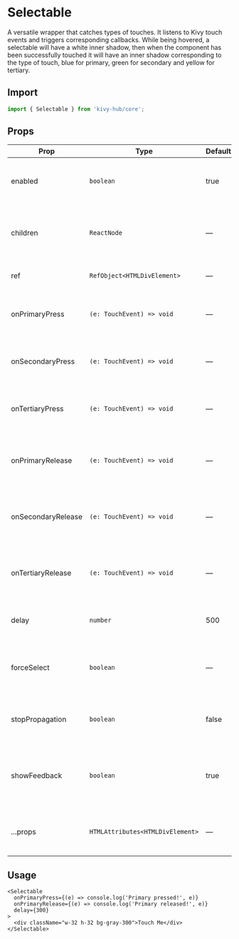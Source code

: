 # Selectable

A versatile wrapper that catches types of touches. It listens to Kivy touch events and triggers corresponding callbacks. While being hovered, a selectable will have a white inner shadow, then when the component has been successfully touched it will have an inner shadow corresponding to the type of touch, blue for primary, green for secondary and yellow for tertiary.

## Import

```ts
import { Selectable } from 'kivy-hub/core';
```

## Props

| Prop               | Type                           | Default | Description                                                        |
| ------------------ | ------------------------------ | ------- | ------------------------------------------------------------------ |
| enabled            | `boolean`                        | true    | Whether the component accepts interaction events.                  |
| children           | `ReactNode`                      | —       | The child components to render inside the selectable container.    |
| ref                | `RefObject<HTMLDivElement>`      | —       | Optional ref to the root div element.                              |
| onPrimaryPress     | `(e: TouchEvent) => void`        | —       | Callback for primary-touch-down after delay.                       |
| onSecondaryPress   | `(e: TouchEvent) => void`        | —       | Callback for secondary-touch-down after delay.                     |
| onTertiaryPress    | `(e: TouchEvent) => void`        | —       | Callback for tertiary-touch-down after delay.                      |
| onPrimaryRelease   | `(e: TouchEvent) => void`        | —       | Callback for primary-touch-up if it matched the previous press.    |
| onSecondaryRelease | `(e: TouchEvent) => void`        | —       | Callback for secondary-touch-up if it matched the previous press.  |
| onTertiaryRelease  | `(e: TouchEvent) => void`        | —       | Callback for tertiary-touch-up if it matched the previous press.   |
| delay              | `number`                         | 500     | Delay in ms before a press event triggers.                         |
| forceSelect        | `boolean`                        | —       | (Unused in current code, reserved for future extension.)           |
| stopPropagation    | `boolean`                        | false   | Whether to stop propagation of custom events.                      |
| showFeedback       | `boolean`                        | true    | Whether to show visual feedback (colored glow) during interaction. |
| ...props           | `HTMLAttributes<HTMLDivElement>` | —       | Any other valid div props (e.g., className, id, etc).              |

## Usage

```tsx
<Selectable
  onPrimaryPress={(e) => console.log('Primary pressed!', e)}
  onPrimaryRelease={(e) => console.log('Primary released!', e)}
  delay={300}
>
  <div className="w-32 h-32 bg-gray-300">Touch Me</div>
</Selectable>
```